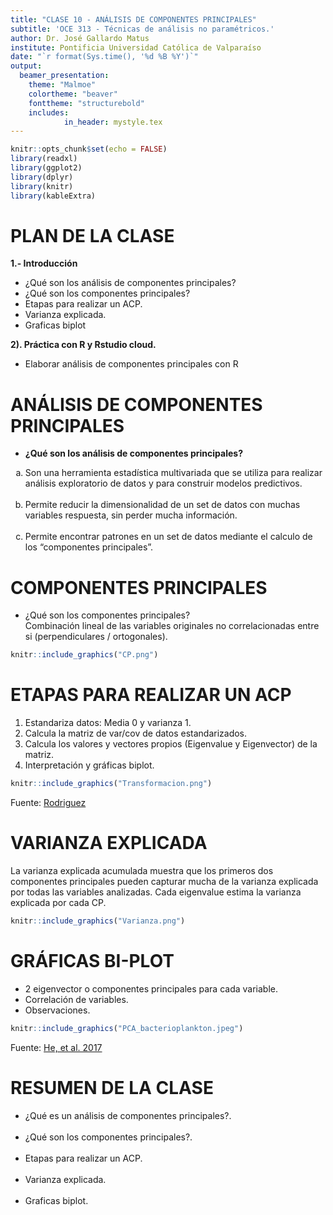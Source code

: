 ```yaml
---
title: "CLASE 10 - ANÁLISIS DE COMPONENTES PRINCIPALES"
subtitle: 'OCE 313 - Técnicas de análisis no paramétricos.'
author: Dr. José Gallardo Matus
institute: Pontificia Universidad Católica de Valparaíso
date: "`r format(Sys.time(), '%d %B %Y')`"
output: 
  beamer_presentation:
    theme: "Malmoe"
    colortheme: "beaver"
    fonttheme: "structurebold"
    includes:
            in_header: mystyle.tex
---
```


```r
knitr::opts_chunk$set(echo = FALSE)
library(readxl)
library(ggplot2)
library(dplyr)
library(knitr)
library(kableExtra)
```

# PLAN DE LA CLASE

**1.- Introducción**
    
- ¿Qué son los análisis de componentes principales?
- ¿Qué son los componentes principales?
- Etapas para realizar un ACP.
- Varianza explicada.
- Graficas biplot

**2). Práctica con R y Rstudio cloud.**

- Elaborar análisis de componentes principales con R

# ANÁLISIS DE COMPONENTES PRINCIPALES

- **¿Qué son los análisis de componentes principales?**   
a) Son una herramienta estadística multivariada que se utiliza para realizar análisis exploratorio de datos y para construir modelos predictivos.\
&nbsp;
b) Permite reducir la dimensionalidad de un set de datos con muchas variables respuesta, sin perder mucha información.\
&nbsp;
c) Permite encontrar patrones en un set de datos mediante el calculo de los “componentes principales”.

# COMPONENTES PRINCIPALES

- ¿Qué son los componentes principales?  
Combinación lineal de las variables originales no correlacionadas entre si (perpendiculares / ortogonales).

```r
knitr::include_graphics("CP.png")
```

# ETAPAS PARA REALIZAR UN ACP

1) Estandariza datos: Media 0 y varianza 1.
2) Calcula la matriz de var/cov de datos estandarizados.
3) Calcula los valores y vectores propios (Eigenvalue y Eigenvector) de la matriz.
4) Interpretación y gráficas biplot.

```r
knitr::include_graphics("Transformacion.png")
```

Fuente: [Rodriguez](http://www.oldemarrodriguez.com/yahoo_site_admin/assets/docs/cap2.143111051.pdf)

# VARIANZA EXPLICADA

La varianza explicada acumulada muestra que los primeros dos componentes principales pueden capturar mucha de la varianza explicada por todas las variables analizadas. Cada eigenvalue estima la varianza explicada por cada CP.

```r
knitr::include_graphics("Varianza.png")
```

# GRÁFICAS BI-PLOT

- 2 eigenvector o componentes principales para cada variable.
- Correlación de variables.
- Observaciones.

```r
knitr::include_graphics("PCA_bacterioplankton.jpeg")
```

Fuente: [He, et al. 2017](https://www.frontiersin.org/articles/10.3389/fmicb.2017.01579/full)

# RESUMEN DE LA CLASE

- ¿Qué es un análisis de componentes principales?.\
&nbsp;
- ¿Qué son los componentes principales?.\
&nbsp;
- Etapas para realizar un ACP.\
&nbsp;
- Varianza explicada.\
&nbsp;
- Graficas biplot.